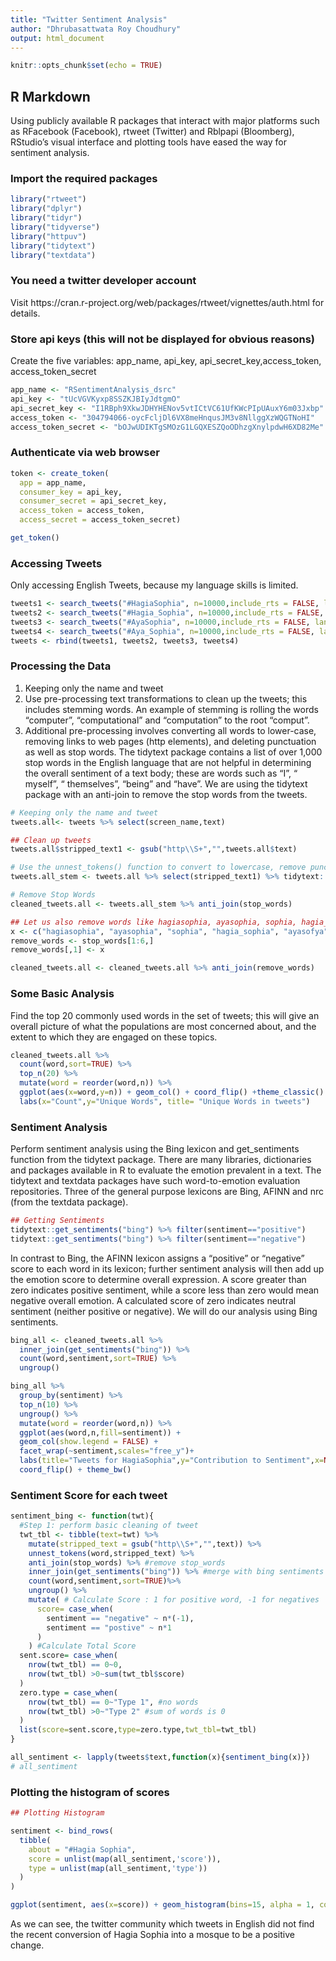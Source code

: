 ---
title: "Twitter Sentiment Analysis"
author: "Dhrubasattwata Roy Choudhury"
output: html_document
---

```{r setup, include=FALSE}
knitr::opts_chunk$set(echo = TRUE)
```

## R Markdown

Using publicly available R packages that interact with major platforms such as RFacebook (Facebook), rtweet (Twitter) and Rblpapi (Bloomberg), RStudio’s visual interface and plotting tools have eased the way for sentiment analysis.

### Import the required packages

```{r}
library("rtweet")
library("dplyr")
library("tidyr")
library("tidyverse")
library("httpuv")
library("tidytext")
library("textdata")
```

### You need a twitter developer account
Visit https://cran.r-project.org/web/packages/rtweet/vignettes/auth.html for details.

### Store api keys (this will not be displayed for obvious reasons)

Create the five variables: app_name, api_key, api_secret_key,access_token, access_token_secret
```{r, include=FALSE}
app_name <- "RSentimentAnalysis_dsrc"
api_key <- "tUcVGVKyxp8SSZKJBIyJdtgmO"
api_secret_key <- "I1RBph9XkwJDHYHENov5vtICtVC61UfKWcPIpUAuxY6m03Jxbp"
access_token <- "304794066-oycFcljDl6VX8meHnqusJM3v8NllggXzWQGTNoHI"
access_token_secret <- "bOJwUDIKTgSMOzG1LGQXESZQoODhzgXnylpdwH6XD82Me"
```

### Authenticate via web browser
```{r}
token <- create_token(
  app = app_name,
  consumer_key = api_key,
  consumer_secret = api_secret_key,
  access_token = access_token,
  access_secret = access_token_secret)

get_token()

```

### Accessing Tweets

Only accessing English Tweets, because my language skills is limited.

```{r}
tweets1 <- search_tweets("#HagiaSophia", n=10000,include_rts = FALSE, lang="en")
tweets2 <- search_tweets("#Hagia_Sophia", n=10000,include_rts = FALSE, lang="en")
tweets3 <- search_tweets("#AyaSophia", n=10000,include_rts = FALSE, lang="en")
tweets4 <- search_tweets("#Aya_Sophia", n=10000,include_rts = FALSE, lang="en")
tweets <- rbind(tweets1, tweets2, tweets3, tweets4)
```

### Processing the Data
1. Keeping only the name and tweet  
2. Use pre-processing text transformations to clean up the tweets; this includes stemming words. An example of stemming is rolling the words “computer”, “computational” and “computation” to the root “comput”.  
3. Additional pre-processing involves converting all words to lower-case, removing links to web pages (http elements), and deleting punctuation as well as stop words. The tidytext package contains a list of over 1,000 stop words in the English language that are not helpful in determining the overall sentiment of a text body; these are words such as “I”, “ myself”, “ themselves”, “being” and “have”. We are using the tidytext package with an anti-join to remove the stop words from the tweets.

```{r}
# Keeping only the name and tweet
tweets.all<- tweets %>% select(screen_name,text)

## Clean up tweets
tweets.all$stripped_text1 <- gsub("http\\S+","",tweets.all$text)

# Use the unnest_tokens() function to convert to lowercase, remove punctuation and add ID
tweets.all_stem <- tweets.all %>% select(stripped_text1) %>% tidytext::unnest_tokens(word,stripped_text1)

# Remove Stop Words
cleaned_tweets.all <- tweets.all_stem %>% anti_join(stop_words)

## Let us also remove words like hagiasophia, ayasophia, sophia, hagia_sophia because this will not add any value to the analysis
x <- c("hagiasophia", "ayasophia", "sophia", "hagia_sophia", "ayasofya", "hagiasofia")
remove_words <- stop_words[1:6,]
remove_words[,1] <- x

cleaned_tweets.all <- cleaned_tweets.all %>% anti_join(remove_words) 
```

### Some Basic Analysis

Find the top 20 commonly used words in the set of tweets; this will give an overall picture of what the populations are most concerned about, and the extent to which they are engaged on these topics.

```{r}
cleaned_tweets.all %>%
  count(word,sort=TRUE) %>%
  top_n(20) %>%
  mutate(word = reorder(word,n)) %>%
  ggplot(aes(x=word,y=n)) + geom_col() + coord_flip() +theme_classic() +
  labs(x="Count",y="Unique Words", title= "Unique Words in tweets")
```

### Sentiment Analysis

Perform sentiment analysis using the Bing lexicon and get_sentiments function from the tidytext package. There are many libraries, dictionaries and packages available in R to evaluate the emotion prevalent in a text. The tidytext and textdata packages have such word-to-emotion evaluation repositories. Three of the general purpose lexicons are Bing, AFINN and nrc (from the textdata package).

```{r}
## Getting Sentiments
tidytext::get_sentiments("bing") %>% filter(sentiment=="positive")
tidytext::get_sentiments("bing") %>% filter(sentiment=="negative")
```

In contrast to Bing, the AFINN lexicon assigns a “positive” or “negative” score to each word in its lexicon; further sentiment analysis will then add up the emotion score to determine overall expression. A score greater than zero indicates positive sentiment, while a score less than zero would mean negative overall emotion. A calculated score of zero indicates neutral sentiment (neither positive or negative). We will do our analysis using Bing sentiments.

```{r}
bing_all <- cleaned_tweets.all %>%
  inner_join(get_sentiments("bing")) %>%
  count(word,sentiment,sort=TRUE) %>%
  ungroup()

bing_all %>%
  group_by(sentiment) %>%
  top_n(10) %>%
  ungroup() %>%
  mutate(word = reorder(word,n)) %>%
  ggplot(aes(word,n,fill=sentiment)) +
  geom_col(show.legend = FALSE) +
  facet_wrap(~sentiment,scales="free_y")+
  labs(title="Tweets for HagiaSophia",y="Contribution to Sentiment",x=NULL)+
  coord_flip() + theme_bw()
```

### Sentiment Score for each tweet

```{r message=FALSE}
sentiment_bing <- function(twt){
  #Step 1: perform basic cleaning of tweet
  twt_tbl <- tibble(text=twt) %>%
    mutate(stripped_text = gsub("http\\S+","",text)) %>%
    unnest_tokens(word,stripped_text) %>%
    anti_join(stop_words) %>% #remove stop_words
    inner_join(get_sentiments("bing")) %>% #merge with bing sentiments
    count(word,sentiment,sort=TRUE)%>%
    ungroup() %>%
    mutate( # Calculate Score : 1 for positive word, -1 for negatives
      score= case_when(
        sentiment == "negative" ~ n*(-1),
        sentiment == "postive" ~ n*1
      )
    ) #Calculate Total Score
  sent.score= case_when(
    nrow(twt_tbl) == 0~0,
    nrow(twt_tbl) >0~sum(twt_tbl$score)
  )
  zero.type = case_when(
    nrow(twt_tbl) == 0~"Type 1", #no words
    nrow(twt_tbl) >0~"Type 2" #sum of words is 0
  )
  list(score=sent.score,type=zero.type,twt_tbl=twt_tbl)
}

all_sentiment <- lapply(tweets$text,function(x){sentiment_bing(x)})
# all_sentiment
```

### Plotting the histogram of scores

```{r}
## Plotting Histogram

sentiment <- bind_rows(
  tibble(
    about = "#Hagia Sophia",
    score = unlist(map(all_sentiment,'score')),
    type = unlist(map(all_sentiment,'type'))
  )
)

ggplot(sentiment, aes(x=score)) + geom_histogram(bins=15, alpha = 1, color = "midnightblue", fill = "darkolivegreen") + ggtitle("Score of the tweets about Hagia Sophia") +  theme_bw()
```

As we can see, the twitter community which tweets in English did not find the recent conversion of Hagia Sophia into a mosque to be a positive change. 



 